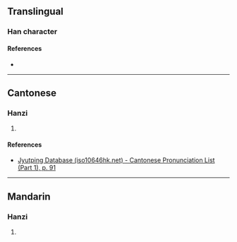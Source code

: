 {{character info}}
==Translingual==

===Han character===
{{Han char|rn=37|rad=大|as=10|sn=13|four=|canj=NSK|ids=⿱務大}}

====References====
* {{Han ref|kx=0253.180|dkj=05984|dj=0515.130|hdz=10547.090|uh=5966|ud=22886}}

----

==Cantonese==

===Hanzi===
{{yue-hanzi|jyut=[[mou6]]|y=mou6}}

# {{rfdef|yue|sort=大10}}

====References====
* [http://www.iso10646hk.net/jp/document/download.jsp Jyutping Database (iso10646hk.net) - Cantonese Pronunciation List (Part 1), p. 91]

----

==Mandarin==

===Hanzi===
{{cmn-hanzi|pin=[[wù]] ([[wu4]])|wg=wu<sup>4</sup>}}

# {{rfdef|cmn|sort=大10}}